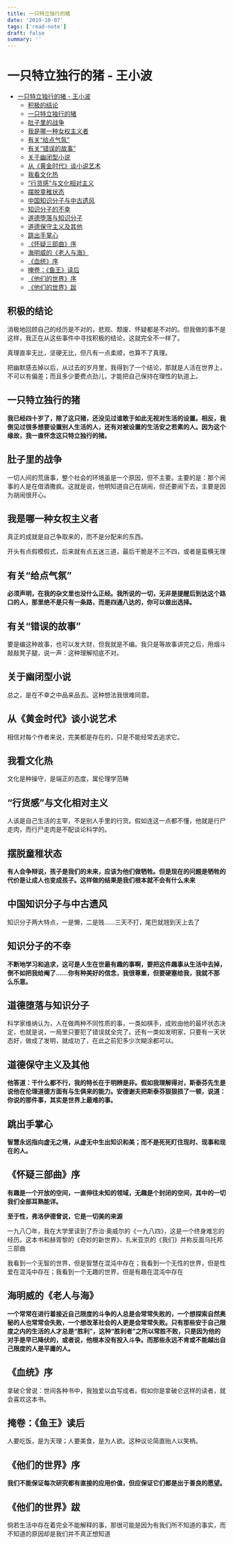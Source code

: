 ```yaml
---
title: 一只特立独行的猪
date: '2019-10-07'
tags: ['read-note']
draft: false
summary: ''
---
```


# 一只特立独行的猪 - 王小波

- [一只特立独行的猪 - 王小波](#%e4%b8%80%e5%8f%aa%e7%89%b9%e7%ab%8b%e7%8b%ac%e8%a1%8c%e7%9a%84%e7%8c%aa---%e7%8e%8b%e5%b0%8f%e6%b3%a2)
  - [积极的结论](#%e7%a7%af%e6%9e%81%e7%9a%84%e7%bb%93%e8%ae%ba)
  - [一只特立独行的猪](#%e4%b8%80%e5%8f%aa%e7%89%b9%e7%ab%8b%e7%8b%ac%e8%a1%8c%e7%9a%84%e7%8c%aa)
  - [肚子里的战争](#%e8%82%9a%e5%ad%90%e9%87%8c%e7%9a%84%e6%88%98%e4%ba%89)
  - [我是哪一种女权主义者](#%e6%88%91%e6%98%af%e5%93%aa%e4%b8%80%e7%a7%8d%e5%a5%b3%e6%9d%83%e4%b8%bb%e4%b9%89%e8%80%85)
  - [有关“给点气氛”](#%e6%9c%89%e5%85%b3%e7%bb%99%e7%82%b9%e6%b0%94%e6%b0%9b)
  - [有关“错误的故事”](#%e6%9c%89%e5%85%b3%e9%94%99%e8%af%af%e7%9a%84%e6%95%85%e4%ba%8b)
  - [关于幽闭型小说](#%e5%85%b3%e4%ba%8e%e5%b9%bd%e9%97%ad%e5%9e%8b%e5%b0%8f%e8%af%b4)
  - [从《黄金时代》谈小说艺术](#%e4%bb%8e%e9%bb%84%e9%87%91%e6%97%b6%e4%bb%a3%e8%b0%88%e5%b0%8f%e8%af%b4%e8%89%ba%e6%9c%af)
  - [我看文化热](#%e6%88%91%e7%9c%8b%e6%96%87%e5%8c%96%e7%83%ad)
  - [“行货感”与文化相对主义](#%e8%a1%8c%e8%b4%a7%e6%84%9f%e4%b8%8e%e6%96%87%e5%8c%96%e7%9b%b8%e5%af%b9%e4%b8%bb%e4%b9%89)
  - [摆脱童稚状态](#%e6%91%86%e8%84%b1%e7%ab%a5%e7%a8%9a%e7%8a%b6%e6%80%81)
  - [中国知识分子与中古遗风](#%e4%b8%ad%e5%9b%bd%e7%9f%a5%e8%af%86%e5%88%86%e5%ad%90%e4%b8%8e%e4%b8%ad%e5%8f%a4%e9%81%97%e9%a3%8e)
  - [知识分子的不幸](#%e7%9f%a5%e8%af%86%e5%88%86%e5%ad%90%e7%9a%84%e4%b8%8d%e5%b9%b8)
  - [道德堕落与知识分子](#%e9%81%93%e5%be%b7%e5%a0%95%e8%90%bd%e4%b8%8e%e7%9f%a5%e8%af%86%e5%88%86%e5%ad%90)
  - [道德保守主义及其他](#%e9%81%93%e5%be%b7%e4%bf%9d%e5%ae%88%e4%b8%bb%e4%b9%89%e5%8f%8a%e5%85%b6%e4%bb%96)
  - [跳出手掌心](#%e8%b7%b3%e5%87%ba%e6%89%8b%e6%8e%8c%e5%bf%83)
  - [《怀疑三部曲》序](#%e6%80%80%e7%96%91%e4%b8%89%e9%83%a8%e6%9b%b2%e5%ba%8f)
  - [海明威的《老人与海》](#%e6%b5%b7%e6%98%8e%e5%a8%81%e7%9a%84%e8%80%81%e4%ba%ba%e4%b8%8e%e6%b5%b7)
  - [《血统》序](#%e8%a1%80%e7%bb%9f%e5%ba%8f)
  - [掩卷：《鱼王》读后](#%e6%8e%a9%e5%8d%b7%e9%b1%bc%e7%8e%8b%e8%af%bb%e5%90%8e)
  - [《他们的世界》序](#%e4%bb%96%e4%bb%ac%e7%9a%84%e4%b8%96%e7%95%8c%e5%ba%8f)
  - [《他们的世界》跋](#%e4%bb%96%e4%bb%ac%e7%9a%84%e4%b8%96%e7%95%8c%e8%b7%8b)

## 积极的结论

消极地回顾自己的经历是不对的，悲观、颓废、怀疑都是不对的。但我做的事不是这样，我正在从这些事件中寻找积极的结论，这就完全不一样了。

真理直率无比，坚硬无比，但凡有一点柔顺，也算不了真理。

把幽默感去掉以后，从过去的岁月里，我得到了一个结论，那就是人活在世界上，不可以有偏差；而且多少要费点劲儿，才能把自己保持在理性的轨道上。

## 一只特立独行的猪

**我已经四十岁了，除了这只猪，还没见过谁敢于如此无视对生活的设置。相反，我倒见过很多想要设置别人生活的人，还有对被设置的生活安之若素的人。因为这个缘故，我一直怀念这只特立独行的猪。**

## 肚子里的战争

一切人间的荒唐事，整个社会的环境虽是一个原因，但不主要。主要的是：那个闹事的人是在借酒撒疯。这就是说，他明知道自己在胡闹，但还要闹下去，主要是因为胡闹很开心。

## 我是哪一种女权主义者

真正的成就是自己争取来的，而不是分配来的东西。

开头有点假模假式，后来就有点五迷三道，最后干脆是不三不四，或者是蛮横无理

## 有关“给点气氛”

**必须声明，在我的杂文里也没什么正经。我所说的一切，无非是提醒后到达这个路口的人，那里绝不是只有一条路，而是四通八达的，你可以做出选择。**

## 有关“错误的故事”

要是编这种故事，也可以发大财，但我就是不编。我只是等故事讲完之后，用烟斗敲敲凳子腿，说一声：这种理解彻底不对。

## 关于幽闭型小说

总之，是在不幸之中品来品去。这种想法我很难同意。

## 从《黄金时代》谈小说艺术

相信对每个作者来说，完美都是存在的，只是不能经常去追求它。

## 我看文化热

文化是种操守，是端正的态度，属伦理学范畴

## “行货感”与文化相对主义

人该是自己生活的主宰，不是别人手里的行货。假如连这一点都不懂，他就是行尸走肉，而行尸走肉是不配谈论科学的。

## 摆脱童稚状态

**有人会争辩说，孩子是我们的未来，应该为他们做牺牲。但是现在的问题是牺牲的代价是让成人也变成孩子。这样做的结果是我们根本就不会有什么未来**

## 中国知识分子与中古遗风

知识分子两大特点，一是懒，二是贱……三天不打，尾巴就翘到天上去了

## 知识分子的不幸

**不断地学习和追求，这可是人生在世最有趣的事啊，要把这件趣事从生活中去掉，倒不如把我给阉了……你有种美好的信念，我很尊重，但要硬塞给我，我就不那么乐意。**

## 道德堕落与知识分子

科学家维纳认为，人在做两种不同性质的事，一类如棋手，成败由他的最坏状态决定，也就是说，一局里只要犯了错误就全完了。还有一类如发明家，只要有一天状态好，做成了发明，就成功了，在此之前犯多少次糊涂都可以。

## 道德保守主义及其他

**他答道：干什么都不行，我的特长在于明辨是非。假如我理解得对，斯泰芬先生是说他在伦理道德方面有与生俱来的能力。安德谢夫把斯泰芬狠狠损了一顿，说道：你说的那件事，其实是世界上最难的事。**

## 跳出手掌心

**智慧永远指向虚无之境，从虚无中生出知识和美；而不是死死盯住现时、现事和现在的人。**

## 《怀疑三部曲》序

**有趣是一个开放的空间，一直伸往未知的领域，无趣是个封闭的空间，其中的一切我们全部耳熟能详。**

**至于性，弗洛伊德曾说，它是一切美的来源**

一九八〇年，我在大学里读到了乔治·奥威尔的《一九八四》，这是一个终身难忘的经历。这本书和赫胥黎的《奇妙的新世界》、扎米亚京的《我们》并称反面乌托邦三部曲

我看到一个无智的世界，但是智慧在混沌中存在；我看到一个无性的世界，但是性爱在混沌中存在；我看到一个无趣的世界，但是有趣在混沌中存在

## 海明威的《老人与海》

**一个常常在进行着接近自己限度的斗争的人总是会常常失败的，一个想探索自然奥秘的人也常常会失败，一个想改革社会的人更是会常常失败。只有那些安于自己限度之内的生活的人才总是“胜利”，这种“胜利者”之所以常胜不败，只是因为他的对手是早已降伏的，或者说，他根本没有投入斗争。而那些永远不肯或不能越出自己限度的人是平庸的人。**

## 《血统》序

拿破仑曾说：世间各种书中，我独爱以血写成者。假如你是拿破仑这样的读者，就会喜欢这本书。

## 掩卷：《鱼王》读后

人要吃饭，是为天理；人要美食，是为人欲。这种议论简直贻人以笑柄。

## 《他们的世界》序

**我们不能保证每次研究都有直接的应用价值，但应保证它们都是出于善良的愿望。**

## 《他们的世界》跋

倘若生活中存在着完全不能解释的事，那很可能是因为有我们所不知道的事实，而不知道的原因却是我们并不真正想知道
